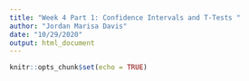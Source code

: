```yaml
---
title: "Week 4 Part 1: Confidence Intervals and T-Tests "
author: "Jordan Marisa Davis"
date: "10/29/2020"
output: html_document
---
```


```r
knitr::opts_chunk$set(echo = TRUE)
```

